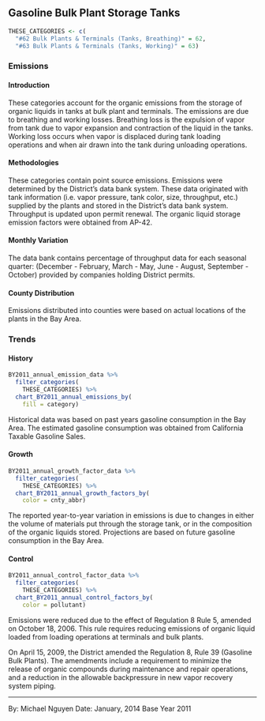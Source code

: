 ## Gasoline Bulk Plant Storage Tanks {#petprod-bulk_term-tanks}

```r
THESE_CATEGORIES <- c(
  "#62 Bulk Plants & Terminals (Tanks, Breathing)" = 62,
  "#63 Bulk Plants & Terminals (Tanks, Working)" = 63)
```

### Emissions

#### Introduction {-}

These categories account for the organic emissions from the storage of organic liquids in tanks at bulk plant and terminals. The emissions are due to breathing and working losses. Breathing loss is the expulsion of vapor from tank due to vapor expansion and contraction of the liquid in the tanks. Working loss occurs when vapor is displaced during tank loading operations and when air drawn into the tank during unloading operations.

#### Methodologies {-}

These categories contain point source emissions. Emissions were determined by the District's data bank system. These data originated with tank information (i.e. vapor pressure, tank color, size, throughput, etc.) supplied by the plants and stored in the District's data bank system. Throughput is updated upon permit renewal. The organic liquid storage emission factors were obtained from AP-42.

#### Monthly Variation {-}

The data bank contains percentage of throughput data for each seasonal quarter: (December - February, March - May, June - August, September - October) provided by companies holding District permits.

#### County Distribution {-}

Emissions distributed into counties were based on actual locations of the plants in the Bay Area.

### Trends

#### History {-}

```r
BY2011_annual_emission_data %>%
  filter_categories(
    THESE_CATEGORIES) %>%
  chart_BY2011_annual_emissions_by(
    fill = category) 
```

Historical data was based on past years gasoline consumption in the Bay Area. The estimated gasoline consumption was obtained from California Taxable Gasoline Sales.

#### Growth {-}

```r
BY2011_annual_growth_factor_data %>%
  filter_categories(
    THESE_CATEGORIES) %>%
  chart_BY2011_annual_growth_factors_by(
    color = cnty_abbr)
```

The reported year-to-year variation in emissions is due to changes in either the volume of materials put through the storage tank, or in the composition of the organic liquids stored. Projections are based on future gasoline consumption in the Bay Area.

#### Control {-}

```r
BY2011_annual_control_factor_data %>%
  filter_categories(
    THESE_CATEGORIES) %>%
  chart_BY2011_annual_control_factors_by(
    color = pollutant)
```

Emissions were reduced due to the effect of Regulation 8 Rule 5, amended on October 18, 2006. This rule requires reducing emissions of organic liquid loaded from loading operations at terminals and bulk plants.

On April 15, 2009, the District amended the Regulation 8, Rule 39 (Gasoline Bulk Plants). The amendments include a requirement to minimize the release of organic compounds during maintenance and repair operations, and a reduction in the allowable backpressure in new vapor recovery system piping.

***

By: Michael Nguyen 
Date: January, 2014 
Base Year 2011

